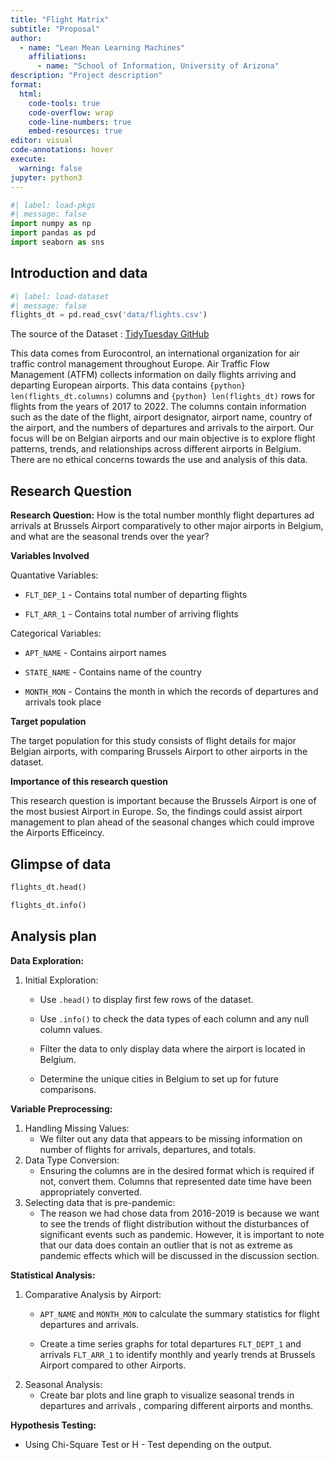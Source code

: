 ```yaml
---
title: "Flight Matrix"
subtitle: "Proposal"
author: 
  - name: "Lean Mean Learning Machines"
    affiliations:
      - name: "School of Information, University of Arizona"
description: "Project description"
format:
  html:
    code-tools: true
    code-overflow: wrap
    code-line-numbers: true
    embed-resources: true
editor: visual
code-annotations: hover
execute:
  warning: false
jupyter: python3
---
```


```python
#| label: load-pkgs
#| message: false
import numpy as np
import pandas as pd
import seaborn as sns
```

## Introduction and data

```python
#| label: load-dataset
#| message: false
flights_dt = pd.read_csv('data/flights.csv')
```

The source of the Dataset : [TidyTuesday GitHub](https://github.com/rfordatascience/tidytuesday/blob/master/data/2022/2022-07-12){.external target="_blank"}

This data comes from Eurocontrol, an international organization for air traffic control management throughout Europe. Air Traffic Flow Management (ATFM) collects information on daily flights arriving and departing European airports. This data contains `{python} len(flights_dt.columns)` columns and `{python} len(flights_dt)` rows for flights from the years of 2017 to 2022. The columns contain information such as the date of the flight, airport designator, airport name, country of the airport, and the numbers of departures and arrivals to the airport. Our focus will be on Belgian airports and our main objective is to explore flight patterns, trends, and relationships across different airports in Belgium. There are no ethical concerns towards the use and analysis of this data.

## Research Question

**Research Question:** How is the total number monthly flight departures ad arrivals at Brussels Airport comparatively to other major airports in Belgium, and what are the seasonal trends over the year?

**Variables Involved**

Quantative Variables:

-   `FLT_DEP_1` - Contains total number of departing flights

-   `FLT_ARR_1` - Contains total number of arriving flights

Categorical Variables:

-   `APT_NAME` - Contains airport names

-   `STATE_NAME` - Contains name of the country

-   `MONTH_MON` - Contains the month in which the records of departures and arrivals took place

**Target population**

The target population for this study consists of flight details for major Belgian airports, with comparing Brussels Airport to other airports in the dataset.

**Importance of this research question**

This research question is important because the Brussels Airport is one of the most busiest Airport in Europe. So, the findings could assist airport management to plan ahead of the seasonal changes which could improve the Airports Efficeincy.

## Glimpse of data

```python
flights_dt.head()
```

```python
flights_dt.info()
```

## Analysis plan

**Data Exploration:**

1.  Initial Exploration:

    -   Use `.head()` to display first few rows of the dataset.

    -   Use `.info()` to check the data types of each column and any null column values.

    -   Filter the data to only display data where the airport is located in Belgium.

    -   Determine the unique cities in Belgium to set up for future comparisons.

**Variable Preprocessing:**

1.  Handling Missing Values:
    -   We filter out any data that appears to be missing information on number of flights for arrivals, departures, and totals.
2.  Data Type Conversion:
    -   Ensuring the columns are in the desired format which is required if not, convert them. Columns that represented date time have been appropriately converted.
3.  Selecting data that is pre-pandemic:
    -   The reason we had chose data from 2016-2019 is because we want to see the trends of flight distribution without the disturbances of significant events such as pandemic. However, it is important to note that our data does contain an outlier that is not as extreme as pandemic effects which will be discussed in the discussion section.

**Statistical Analysis:**

1.  Comparative Analysis by Airport:
    -   `APT_NAME` and `MONTH_MON` to calculate the summary statistics for flight departures and arrivals.

    -   Create a time series graphs for total departures `FLT_DEPT_1` and arrivals `FLT_ARR_1` to identify monthly and yearly trends at Brussels Airport compared to other Airports.
2.  Seasonal Analysis:
    -   Create bar plots and line graph to visualize seasonal trends in departures and arrivals , comparing different airports and months.

**Hypothesis Testing:**

-   Using Chi-Square Test or H - Test depending on the output.